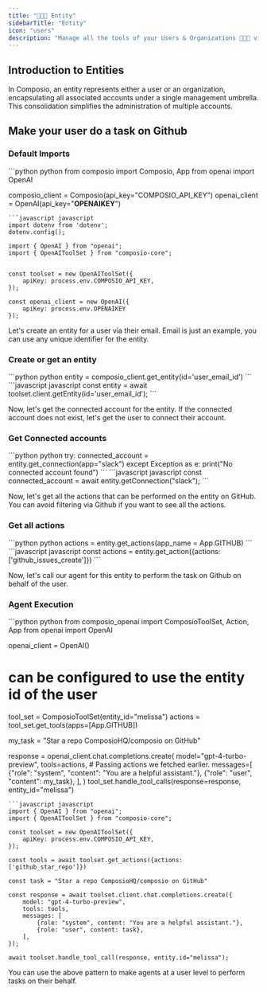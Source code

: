 ```yaml
---
title: "🧑‍🤝‍🧑 Entity"
sidebarTitle: "Entity"
icon: "users"
description: "Manage all the tools of your Users & Organizations 🧑‍🤝‍🧑 via entities"
---
```


## Introduction to Entities

In Composio, an entity represents either a user or an organization, encapsulating all associated accounts under a single management umbrella. 
This consolidation simplifies the administration of multiple accounts.


## Make your user do a task on Github


### Default Imports
<CodeGroup>
```python python 
from composio import Composio, App
from openai import OpenAI

composio_client = Composio(api_key="COMPOSIO_API_KEY")
openai_client = OpenAI(api_key="******OPENAIKEY******")
```
```javascript javascript
import dotenv from 'dotenv';
dotenv.config();

import { OpenAI } from "openai";
import { OpenAIToolSet } from "composio-core";


const toolset = new OpenAIToolSet({
    apiKey: process.env.COMPOSIO_API_KEY,
});

const openai_client = new OpenAI({
    apiKey: process.env.OPENAIKEY
});
```
</CodeGroup>

Let's create an entity for a user via their email. Email is just an example, you can use any unique identifier for the entity.
### Create or get an entity
<CodeGroup>
```python python
entity = composio_client.get_entity(id='user_email_id') 
```
```javascript javascript
const entity = await toolset.client.getEntity(id='user_email_id');
```
</CodeGroup>

Now, let's get the connected account for the entity. If the connected account does not exist, let's get the user to connect their account.
### Get Connected accounts 
<CodeGroup>
```python python
try:
    connected_account  = entity.get_connection(app="slack")
except Exception as e:
    print("No connected account found")
```
```javascript javascript
const connected_account  = await entity.getConnection("slack");
```
</CodeGroup>

Now, let's get all the actions that can be performed on the entity on GitHub. You can avoid filtering via Github if you want to see all the actions.
### Get all actions
<CodeGroup>
```python python
actions = entity.get_actions(app_name = App.GITHUB)
```
```javascript javascript
const actions = entity.get_action({actions: ['github_issues_create']})
```
</CodeGroup>

Now, let's call our agent for this entity to perform the task on Github on behalf of the user.
### Agent Execution
<CodeGroup>
```python python
from composio_openai import ComposioToolSet, Action, App
from openai import OpenAI

openai_client = OpenAI()
# can be configured to use the entity id of the user
tool_set = ComposioToolSet(entity_id="melissa") 
actions = tool_set.get_tools(apps=[App.GITHUB])

my_task = "Star a repo ComposioHQ/composio on GitHub"

response = openai_client.chat.completions.create(
    model="gpt-4-turbo-preview",
    tools=actions,  # Passing actions we fetched earlier.
    messages=[
        {"role": "system", "content": "You are a helpful assistant."},
        {"role": "user", "content": my_task},
    ],
)
tool_set.handle_tool_calls(response=response, entity_id="melissa")
```
```javascript javascript
import { OpenAI } from "openai";
import { OpenAIToolSet } from "composio-core";

const toolset = new OpenAIToolSet({
    apiKey: process.env.COMPOSIO_API_KEY,
});

const tools = await toolset.get_actions({actions: ['github_star_repo']})

const task = "Star a repo ComposioHQ/composio on GitHub"

const response = await toolset.client.chat.completions.create({
    model: "gpt-4-turbo-preview",
    tools: tools,
    messages: [
        {role: "system", content: "You are a helpful assistant."},
        {role: "user", content: task},
    ],
});

await toolset.handle_tool_call(response, entity.id="melissa");
```
</CodeGroup>

You can use the above pattern to make agents at a user level to perform tasks on their behalf.
